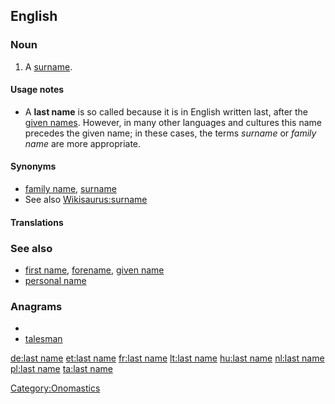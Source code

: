 ==English==

===Noun===
{{en-noun|sg=[[last]] [[name]]}}

# A [[surname]].

====Usage notes====
* A '''last name''' is so called because it is in English written last, after the [[given name]]s.  However, in many other languages and cultures this name precedes the given name; in these cases, the terms ''surname'' or ''family name'' are more appropriate.

====Synonyms====
* [[family name]], [[surname]]
* See also [[Wikisaurus:surname]]

====Translations====
{{trans-see|surname}}
===See also===
* [[first name]], [[forename]], [[given name]]
* [[personal name]]

===Anagrams===
* {{alphagram|aaelmnst}}
* [[talesman#English|talesman]]

[[Category:Onomastics]]

[[de:last name]]
[[et:last name]]
[[fr:last name]]
[[lt:last name]]
[[hu:last name]]
[[nl:last name]]
[[pl:last name]]
[[ta:last name]]